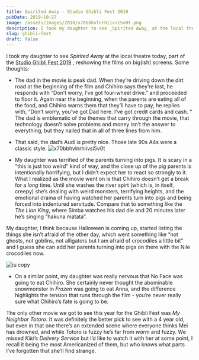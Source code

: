 ```yaml
---
title: Spirited Away - Studio Ghibli Fest 2019
pubDate: 2019-10-27
image: /assets/images/2018/x70bbhvlnrhiivsi5v0t.png
description: I took my daughter to see _Spirited Away_ at the local theatre today, part of the [Studio Ghibli Fest 2019](https://www.ghiblifest.com/) , reshowing the films on big(ish) screens.
slug: ghibli-fest
draft: false
---
```


I took my daughter to see _Spirited Away_ at the local theatre today, part of the [Studio Ghibli Fest 2019](https://www.ghiblifest.com/) , reshowing the films on big(ish) screens. Some thoughts:

- The dad in the movie is peak dad. When they’re driving down the dirt road at the beginning of the film and Chihiro says they’re lost, he responds with “Don’t worry, I’ve got four-wheel drive.” and proceeded to floor it. Again near the beginning, when the parents are eating all of the food, and Chihiro warns them that they’ll have to pay, he replies with, “Don’t worry, you’ve got Dad here. I’ve got credit cards and cash. “ The dad is emblematic of the themes that carry through the movie, that technology doesn’t solve problems and money isn’t the answer to everything, but they nailed that in all of three lines from him.

- That said, the dad’s Audi _is_ pretty nice. Those late 90s A4s were a classic style.
  ![x70bbhvlnrhiivsi5v0t](/assets/images/2018/x70bbhvlnrhiivsi5v0t.png)

- My daughter was terrified of the parents turning into pigs. It is scary in a “this is just too weird” kind of way, and the close up of the pig parents is intentionally horrifying, but I didn’t expect her to react so strongly to it. What I realized as the movie went on is that Chihiro doesn’t get a break for a _long_ time. Until she washes the river spirt (which is, in itself, creepy) she’s dealing with weird monsters, terrifying heights, and the emotional drama of having watched her parents turn into pigs and being forced into indentured servitude. Compare that to something like the _The Lion King_, where Simba watches his dad die and 20 minutes later he’s singing “hakuna matata”.

My daughter, I think because Halloween is coming up, started listing the things she isn’t afraid of the other day, which went something like “not ghosts, not goblins, not alligators but I am afraid of crocodiles a little bit” and I guess she can add her parents turning into pigs on there with the Nile crocodiles now.

![iu copy](/assets/images/2018/iu_copy.png)

- On a similar point, my daughter was really nervous that No Face was going to eat Chihiro. She certainly never thought the abominable snowmonster in _Frozen_ was going to eat Anna, and the difference highlights the tension that runs through the film - you’re never really sure what Chihiro’s fate is going to be.

The only other movie we got to see this year for the Ghibli Fest was _My Neighbor Totoro_. It was definitely the better pick to see with a 4 year old, but even in that one there’s an extended scene where everyone thinks Mei has drowned, and while Totoro is fuzzy he’s far from _warm_ and fuzzy. We missed _Kiki’s Delivery Service_ but I’d like to watch it with her at some point, I recall it being the most Americanized of them, but who knows what parts I’ve forgotten that she’ll find strange.
